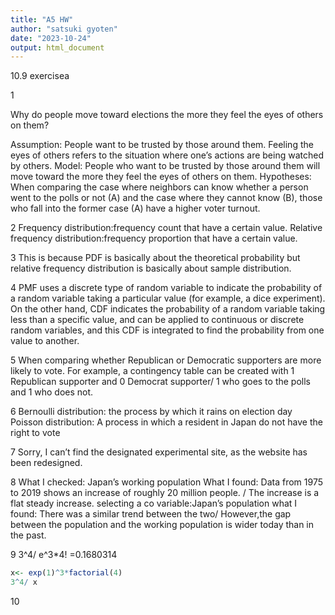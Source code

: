 ```yaml
---
title: "A5 HW"
author: "satsuki gyoten"
date: "2023-10-24"
output: html_document
---
```

10.9 exercisea

1

Why do people move toward elections the more they feel the eyes of others on them?

Assumption: People want to be trusted by those around them. Feeling the eyes of others refers to the situation where one's actions are being watched by others.
Model: People who want to be trusted by those around them will move toward the more they feel the eyes of others on them.
Hypotheses:
When comparing the case where neighbors can know whether a person went to the polls or not (A) and the case where they cannot know (B), those who fall into the former case (A) have a higher voter turnout.

2
Frequency distribution:frequency count that have a certain value.
Relative frequency distribution:frequency proportion that have a certain value.

3
This is because PDF is basically about the theoretical probability but relative frequency distribution is basically about sample distribution.

4
PMF uses a discrete type of random variable to indicate the probability of a random variable taking a particular value (for example, a dice experiment).
On the other hand, CDF indicates the probability of a random variable taking less than a specific value, and can be applied to continuous or discrete random variables, and this CDF is integrated to find the probability from one value to another.

5
When comparing whether Republican or Democratic supporters are more likely to vote. For example, a contingency table can be created with 1 Republican supporter and 0 Democrat supporter/ 1 who goes to the polls and 1 who does not.

6
Bernoulli distribution: the process by which it rains on election day
Poisson distribution: A process in which a resident in Japan do not have the right to vote

7
Sorry, I can't find the designated experimental site, as the website has been redesigned.

8
What I checked: Japan's working population
What I found: Data from 1975 to 2019 shows an increase of roughly 20 million people. / The increase is a flat steady increase.
selecting a co variable:Japan's population
what I found: There was a similar trend between the two/ However,the gap between the population and the working population is wider today than in the past.

9
3^4/ e^3*4! =0.1680314
```r
x<- exp(1)^3*factorial(4)
3^4/ x
```

10
